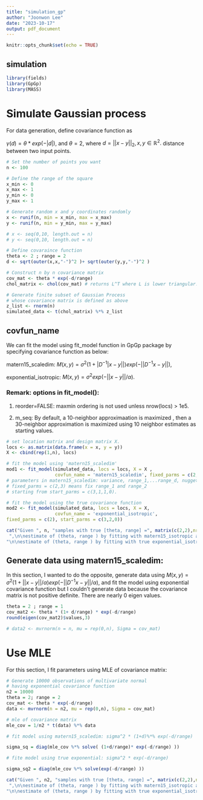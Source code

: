 ---
title: "simulation_gp"
author: "Joonwon Lee"
date: "2023-10-17"
output: pdf_document
---

```{r setup, include=FALSE}
knitr::opts_chunk$set(echo = TRUE)
```

## simulation

```{r, include=FALSE}
library(fields)
library(GpGp)
library(MASS)
```

# Simulate Gaussian process

For data generation, define covariance function as

$\gamma(d) = \theta * exp(-|d|),$ and $\theta=2$, where
$d = ||x-y||_2, x,y \in \mathbb{R}^2.$ distance between two input points. 

```{r , results='hide'}
# Set the number of points you want
n <- 100

# Define the range of the square 
x_min <- 0
x_max <- 1
y_min <- 0
y_max <- 1

# Generate random x and y coordinates randomly
x <- runif(n, min = x_min, max = x_max)
y <- runif(n, min = y_min, max = y_max)

# x <- seq(0,10, length.out = n)
# y <- seq(0,10, length.out = n)

# Define covaraince function
theta <- 2 ; range = 2
d <- sqrt(outer(x,x,"-")^2 )+ sqrt(outer(y,y,"-")^2 ) 

# Construct n by n covariance matrix
cov_mat <- theta * exp(-d/range)
chol_matrix <- chol(cov_mat) # returns L^T where L is lower triangular.

# Generate finite subset of Gaussian Process
# whose covariance matrix is defined as above
z_list <- rnorm(n)
simulated_data <- t(chol_matrix) %*% z_list

```

## covfun_name

We can fit the model using fit_model function in GpGp package by specifying covariance function as below:

matern15_scaledim:
$M(x,y) = \sigma^2 (1+|D^{-1}|x-y||)exp(-||D^{-1}x-y||),$

exponential_isotropic:
$M(x,y) = \sigma^2 exp(-||x-y||/\alpha).$ 

### Remark: options in fit_model():
                   
1. reorder=FALSE: maxmin ordering is not used unless nrow(locs) > 1e5. 
                           
2. m_seq: By default, a 10-neighbor approximaation is maximized , then a 30-neighbor approximation is maximized using 10 neighbor estimates as starting values. 

```{r, results='hide' ,cache=TRUE}
# set location matrix and design matrix X.
locs <- as.matrix(data.frame(x = x, y = y))
X <- cbind(rep(1,n), locs)

# fit the model using 'matern15_scaledim'
mod1 <- fit_model(simulated_data, locs = locs, X = X ,
                  covfun_name = 'matern15_scaledim', fixed_parms = c(2,3), start_parms = c(3,2,2,0))
# parameters in matern15_scaledim: variance, range_1,...range_d, nugget
# fixed_parms = c(2,3) means fix range_1 and range_2
# starting from start_parms = c(3,1,1,0).

# fit the model using the true covariance function
mod2 <- fit_model(simulated_data, locs = locs, X = X,
                  covfun_name = 'exponential_isotropic',
fixed_parms = c(2), start_parms = c(3,2,0))
```
```{r}
cat("Given ", n, "samples with true [theta, range] =", matrix(c(2,2),nrow=1),
 ",\n\nestimate of (theta, range ) by fitting with matern15_isotropic are :", mod1$covparms[1:2],
"\n\nestimate of (theta, range ) by fitting with true exponential_isotropic are :", mod2$covparms[1:2])
```

## Generate data using matern15_scaledim:
In this section, I wanted to do the opposite, generate data using
$M(x,y) = \sigma^2 (1+||x-y||/\alpha)exp(-||D^{-1}x-y||/\alpha),$ and fit the model using exponential covariance function but I couldn't generate data because the covariance matrix is not positive definite. There are nearly 0 eigen values. 


```{r}
theta = 2 ; range = 1
cov_mat2 <- theta * (1+ d/range) * exp(-d/range)
round(eigen(cov_mat2)$values,3)

# data2 <- mvrnorm(n = n, mu = rep(0,n), Sigma = cov_mat)
```

# Use MLE
For this section, I fit parameters using MLE of covariance matrix:

```{r}
# Generate 10000 observations of multivariate normal
# having exponential covariance function
n2 = 10000
theta = 2; range = 2
cov_mat <- theta * exp(-d/range)
data <- mvrnorm(n = n2, mu = rep(0,n), Sigma = cov_mat)

# mle of covariance matrix
mle_cov = 1/n2 * t(data) %*% data

# fit model using matern15_scaledim: sigma^2 * (1+d)%*% exp(-d/range)

sigma_sq = diag(mle_cov %*% solve( (1+d/range)* exp(-d/range) ))

# fite model using true exponential: sigma^2 * exp(-d/range)

sigma_sq2 = diag(mle_cov %*% solve(exp(-d/range) ))

cat("Given ", n2, "samples with true [theta, range] =", matrix(c(2,2),nrow=1),
 ",\n\nestimate of (theta, range ) by fitting with matern15_isotropic are :", mean(sigma_sq),
"\n\nestimate of (theta, range ) by fitting with true exponential_isotropic are :", mean(sigma_sq2) )
```

